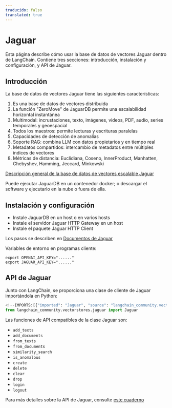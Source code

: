 ```yaml
---
traducido: falso
translated: true
---
```


# Jaguar

Esta página describe cómo usar la base de datos de vectores Jaguar dentro de LangChain.
Contiene tres secciones: introducción, instalación y configuración, y API de Jaguar.

## Introducción

La base de datos de vectores Jaguar tiene las siguientes características:

1. Es una base de datos de vectores distribuida
2. La función "ZeroMove" de JaguarDB permite una escalabilidad horizontal instantánea
3. Multimodal: incrustaciones, texto, imágenes, videos, PDF, audio, series temporales y geoespacial
4. Todos los maestros: permite lecturas y escrituras paralelas
5. Capacidades de detección de anomalías
6. Soporte RAG: combina LLM con datos propietarios y en tiempo real
7. Metadatos compartidos: intercambio de metadatos entre múltiples índices de vectores
8. Métricas de distancia: Euclidiana, Coseno, InnerProduct, Manhatten, Chebyshev, Hamming, Jeccard, Minkowski

[Descripción general de la base de datos de vectores escalable Jaguar](http://www.jaguardb.com)

Puede ejecutar JaguarDB en un contenedor docker; o descargar el software y ejecutarlo en la nube o fuera de ella.

## Instalación y configuración

- Instale JaguarDB en un host o en varios hosts
- Instale el servidor Jaguar HTTP Gateway en un host
- Instale el paquete Jaguar HTTP Client

Los pasos se describen en [Documentos de Jaguar](http://www.jaguardb.com/support.html)

Variables de entorno en programas cliente:

    export OPENAI_API_KEY="......"
    export JAGUAR_API_KEY="......"

## API de Jaguar

Junto con LangChain, se proporciona una clase de cliente de Jaguar importándola en Python:

```python
<!--IMPORTS:[{"imported": "Jaguar", "source": "langchain_community.vectorstores.jaguar", "docs": "https://api.python.langchain.com/en/latest/vectorstores/langchain_community.vectorstores.jaguar.Jaguar.html", "title": "Jaguar"}]-->
from langchain_community.vectorstores.jaguar import Jaguar
```

Las funciones de API compatibles de la clase Jaguar son:

- `add_texts`
- `add_documents`
- `from_texts`
- `from_documents`
- `similarity_search`
- `is_anomalous`
- `create`
- `delete`
- `clear`
- `drop`
- `login`
- `logout`

Para más detalles sobre la API de Jaguar, consulte [este cuaderno](/docs/integrations/vectorstores/jaguar)
